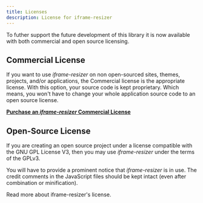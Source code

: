 ```yaml
---
title: Licenses
description: License for iframe-resizer
---
```


To futher support the future development of this library it is now available with both commercial and open source licensing.

## Commercial License

If you want to use _iframe-resizer_ on non open-sourced sites, themes, projects, and/or applications, the Commercial license is the appropriate license. With this option, your source code is kept proprietary. Which means, you won't have to change your whole application source code to an open source license.

**[Purchase an _iframe-resizer_ Commercial License](../pricing)**

## Open-Source License

If you are creating an open source project under a license compatible with the GNU GPL License V3, then you may use _iframe-resizer_ under the terms of the GPLv3.

You will have to provide a prominent notice that _iframe-resizer_ is in use. The credit comments in the JavaScript files should be kept intact (even after combination or minification).

Read more about iframe-resizer's license.
